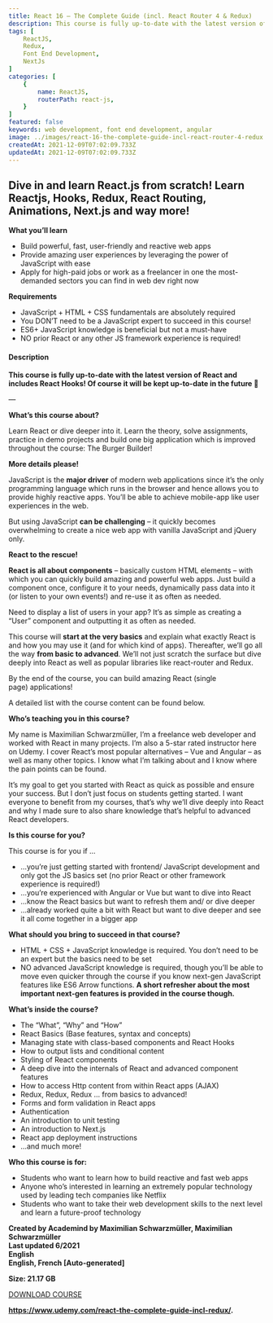 ```yaml
---
title: React 16 – The Complete Guide (incl. React Router 4 & Redux)
description: This course is fully up-to-date with the latest version of React and includes React Hooks! Of course it will be kept up-to-date in the future 🙂
tags: [
	ReactJS,
	Redux,
	Font End Development,
    NextJs
]
categories: [
    {
        name: ReactJS,
        routerPath: react-js,
    }
]
featured: false
keywords: web development, font end development, angular
image: ../images/react-16-the-complete-guide-incl-react-router-4-redux.jpg
createdAt: 2021-12-09T07:02:09.733Z
updatedAt: 2021-12-09T07:02:09.733Z
---
```


## **Dive in and learn React.js from scratch! Learn Reactjs, Hooks, Redux, React Routing, Animations, Next.js and way more!**

**What you’ll learn**

-   Build powerful, fast, user-friendly and reactive web apps
-   Provide amazing user experiences by leveraging the power of JavaScript with ease
-   Apply for high-paid jobs or work as a freelancer in one the most-demanded sectors you can find in web dev right now

**Requirements**

-   JavaScript + HTML + CSS fundamentals are absolutely required
-   You DON’T need to be a JavaScript expert to succeed in this course!
-   ES6+ JavaScript knowledge is beneficial but not a must-have
-   NO prior React or any other JS framework experience is required!

#### **Description**

**This course is fully up-to-date with the latest version of React and includes React Hooks! Of course it will be kept up-to-date in the future 🙂**

—

**What’s this course about?**

Learn React or dive deeper into it. Learn the theory, solve assignments, practice in demo projects and build one big application which is improved throughout the course: The Burger Builder!

**More details please!**

JavaScript is the **major driver** of modern web applications since it’s the only programming language which runs in the browser and hence allows you to provide highly reactive apps. You’ll be able to achieve mobile-app like user experiences in the web.

But using JavaScript **can be challenging** – it quickly becomes overwhelming to create a nice web app with vanilla JavaScript and jQuery only.

**React to the rescue!**

**React is all about components** – basically custom HTML elements – with which you can quickly build amazing and powerful web apps. Just build a component once, configure it to your needs, dynamically pass data into it (or listen to your own events!) and re-use it as often as needed.

Need to display a list of users in your app? It’s as simple as creating a “User” component and outputting it as often as needed.

This course will **start at the very basics** and explain what exactly React is and how you may use it (and for which kind of apps). Thereafter, we’ll go all the way **from basic to advanced**. We’ll not just scratch the surface but dive deeply into React as well as popular libraries like react-router and Redux.

By the end of the course, you can build amazing React (single page) applications!

A detailed list with the course content can be found below.

**Who’s teaching you in this course?**

My name is Maximilian Schwarzmüller, I’m a freelance web developer and worked with React in many projects. I’m also a 5-star rated instructor here on Udemy. I cover React’s most popular alternatives – Vue and Angular – as well as many other topics. I know what I’m talking about and I know where the pain points can be found.

It’s my goal to get you started with React as quick as possible and ensure your success. But I don’t just focus on students getting started. I want everyone to benefit from my courses, that’s why we’ll dive deeply into React and why I made sure to also share knowledge that’s helpful to advanced React developers.

**Is this course for you?**

This course is for you if …

-   …you’re just getting started with frontend/ JavaScript development and only got the JS basics set (no prior React or other framework experience is required!)
-   …you’re experienced with Angular or Vue but want to dive into React
-   …know the React basics but want to refresh them and/ or dive deeper
-   …already worked quite a bit with React but want to dive deeper and see it all come together in a bigger app

**What should you bring to succeed in that course?**

-   HTML + CSS + JavaScript knowledge is required. You don’t need to be an expert but the basics need to be set
-   NO advanced JavaScript knowledge is required, though you’ll be able to move even quicker through the course if you know next-gen JavaScript features like ES6 Arrow functions. **A short refresher about the most important next-gen features is provided in the course though.**

**What’s inside the course?**

-   The “What”, “Why” and “How”
-   React Basics (Base features, syntax and concepts)
-   Managing state with class-based components and React Hooks
-   How to output lists and conditional content
-   Styling of React components
-   A deep dive into the internals of React and advanced component features
-   How to access Http content from within React apps (AJAX)
-   Redux, Redux, Redux … from basics to advanced!
-   Forms and form validation in React apps
-   Authentication
-   An introduction to unit testing
-   An introduction to Next.js
-   React app deployment instructions
-   …and much more!

**Who this course is for:**

-   Students who want to learn how to build reactive and fast web apps
-   Anyone who’s interested in learning an extremely popular technology used by leading tech companies like Netflix
-   Students who want to take their web development skills to the next level and learn a future-proof technology

**Created by Academind by Maximilian Schwarzmüller, Maximilian Schwarzmüller**  
**Last updated 6/2021**  
**English**  
**English, French \[Auto-generated\]**

**Size: 21.17 GB**

[DOWNLOAD COURSE](<https://gigacourse.com/wp-content/uploads/2021/07/GigaCourse.Com-Udemy%20-%20React%20-%20The%20Complete%20Guide%20(incl%20Hooks%2C%20React%20Router%2C%20Redux).torrent>)

**https://www.udemy.com/react-the-complete-guide-incl-redux/.**
